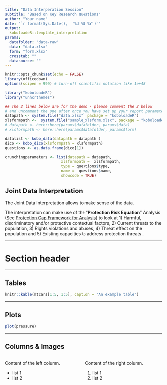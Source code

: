 ```yaml
---
title: "Data Interperation Session"
subtitle: "Based on Key Research Questions"
author: "Your name"
date: "`r format(Sys.Date(),  '%d %B %Y')`"
output:
  koboloadeR::template_interpretation
params:
  datafolder: "data-raw"
  data: "data.xlsx"
  form: "form.xlsx"
  crosstab: ""
  datasource: ""
---
```



```r
knitr::opts_chunk$set(echo = FALSE)
library(officedown)
options(scipen = 999) # turn-off scientific notation like 1e+48

library("koboloadeR")
library("unhcrthemes")
```

```r
## The 2 lines below are for the demo - please comment the 2 below 
# and uncomment the one after once you have set up your report parameters..
datapath <- system.file("data.xlsx", package = "koboloadeR")
xlsformpath <-  system.file("sample_xlsform.xlsx", package = "koboloadeR")
# datapath <- here::here(params$datafolder, params$data)
# xlsformpath <- here::here(params$datafolder, params$form) 

datalist <- kobo_data(datapath = datapath )
dico <- kobo_dico(xlsformpath = xlsformpath)
questions <- as.data.frame(dico[1])

crunchingparameters <- list(datapath = datapath,
                         xlsformpath =  xlsformpath,
                         type = questions$type,
                         name =  questions$name,
                         showcode = TRUE)
```

## Joint Data Interpretation  

The Joint Data Interpretation allows to make sense of the data.

The interpretation can make use of the "__Protection Risk Equation__" Analysis (See [Protection Gap Framework for Analysis](https://www.unhcr.org/50aa57ad9.pdf)) to look at 1) Harmful, discriminatory and/or protective contextual factors, 2) Current threats to the population, 3) Rights violations and abuses, 4) Threat effect on the population and 5) Existing capacities to address protection threats .

---

# Section header

---

## Tables


```r
knitr::kable(mtcars[1:5, 1:5], caption = "An example table")
```

---

## Plots

```r
plot(pressure)
```


---

## Columns & Images

:::::: {.columns}
::: {.column}
Content of the left column.

*  list 1
*  list 2
:::

::: {.column}
Content of the right column.

1.  list 1
2.  list 2
:::
::::::
